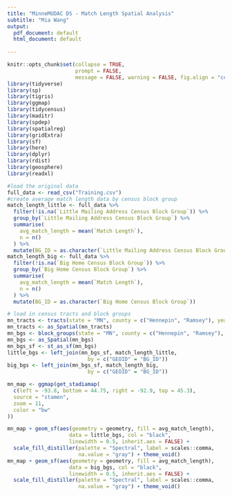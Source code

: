```yaml
---
title: "MinneMUDAC DS - Match Length Spatial Analysis"
subtitle: "Mia Wang"
output:
  pdf_document: default
  html_document: default
  
---
```


```r
knitr::opts_chunk$set(collapse = TRUE, 
                      prompt = FALSE, 
                      message = FALSE, warning = FALSE, fig.align = "center")
library(tidyverse)
library(sp)
library(tigris)
library(ggmap)
library(tidycensus)
library(maditr)
library(spdep)
library(spatialreg)
library(gridExtra)
library(sf)
library(here)
library(dplyr)
library(rdist)
library(geosphere)
library(readxl)
```


```r
#load the original data
full_data <- read_csv("Training.csv")
#create average match length data by census block group
match_length_little <- full_data %>%
  filter(!is.na(`Little Mailing Address Census Block Group`)) %>%  
  group_by(`Little Mailing Address Census Block Group`) %>%
  summarise(
    avg_match_length = mean(`Match Length`),
    n = n()
  ) %>%
  mutate(BG_ID = as.character(`Little Mailing Address Census Block Group`))
match_length_big <- full_data %>%
  filter(!is.na(`Big Home Census Block Group`)) %>%  
  group_by(`Big Home Census Block Group`) %>%
  summarise(
    avg_match_length = mean(`Match Length`),
    n = n()
  ) %>%
  mutate(BG_ID = as.character(`Big Home Census Block Group`))

# load in census tracts and block groups
mn_tracts <- tracts(state = "MN", county = c("Hennepin", "Ramsey"), year = 2021)
mn_tracts <- as_Spatial(mn_tracts)
mn_bgs <- block_groups(state = "MN", county = c("Hennepin", "Ramsey"), year = 2021)
mn_bgs <- as_Spatial(mn_bgs)
mn_bgs_sf <- st_as_sf(mn_bgs)
little_bgs <- left_join(mn_bgs_sf, match_length_little,
                          by = c("GEOID" = "BG_ID"))
big_bgs <- left_join(mn_bgs_sf, match_length_big,
                          by = c("GEOID" = "BG_ID"))

mn_map <- ggmap(get_stadiamap(
  c(left = -93.8, bottom = 44.75, right = -92.9, top = 45.3),
  source = "stamen",
  zoom = 11,
  color = "bw"
))

mn_map + geom_sf(aes(geometry = geometry, fill = avg_match_length), 
                    data = little_bgs, col = "black",
                    linewidth = 0.5, inherit.aes = FALSE) +
  scale_fill_distiller(palette = "Spectral", label = scales::comma,
                       na.value = "gray") + theme_void()
mn_map + geom_sf(aes(geometry = geometry, fill = avg_match_length), 
                    data = big_bgs, col = "black",
                    linewidth = 0.5, inherit.aes = FALSE) +
  scale_fill_distiller(palette = "Spectral", label = scales::comma,
                       na.value = "gray") + theme_void()
```
